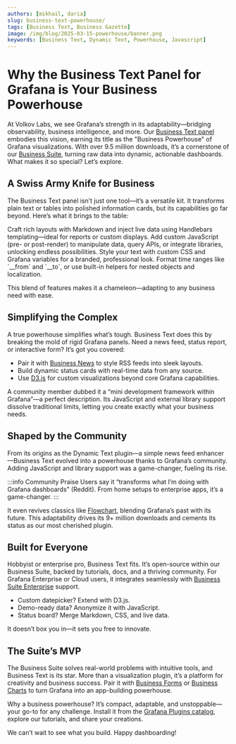 ```yaml
---
authors: [mikhail, daria]
slug: business-text-powerhouse/
tags: [Business Text, Business Gazette]
image: /img/blog/2025-03-15-powerhouse/banner.png
keywords: [Business Text, Dynamic Text, Powerhouse, Javascript]
---
```



# Why the Business Text Panel for Grafana is Your Business Powerhouse

At Volkov Labs, we see Grafana’s strength in its adaptability—bridging observability, business intelligence, and more. Our [Business Text panel](/plugins/business-text/) embodies this vision, earning its title as the "Business Powerhouse" of Grafana visualizations. With over 9.5 million downloads, it’s a cornerstone of our [Business Suite](/plugins/), turning raw data into dynamic, actionable dashboards. What makes it so special? Let’s explore.

## A Swiss Army Knife for Business

The Business Text panel isn’t just one tool—it’s a versatile kit. It transforms plain text or tables into polished information cards, but its capabilities go far beyond. Here’s what it brings to the table:

<Tabs>
  <TabItem value="markdown" label="Markdown & Handlebars" default>
    Craft rich layouts with Markdown and inject live data using Handlebars
    templating—ideal for reports or custom displays.
  </TabItem>
  <TabItem value="javascript" label="JavaScript">
    Add custom JavaScript (pre- or post-render) to manipulate data, query APIs,
    or integrate libraries, unlocking endless possibilities.
  </TabItem>
  <TabItem value="css" label="CSS">
    Style your text with custom CSS and Grafana variables for a branded,
    professional look.
  </TabItem>
  <TabItem value="globals" label="Global Helpers">
    Format time ranges like `__from` and `__to`, or use built-in helpers for
    nested objects and localization.
  </TabItem>
</Tabs>

<Youtube
  id="UVMysEjouNo"
  title="The Business Text panel for Grafana. Main features overview in 5.0.0"
/>

This blend of features makes it a chameleon—adapting to any business need with ease.

## Simplifying the Complex

A true powerhouse simplifies what’s tough. Business Text does this by breaking the mold of rigid Grafana panels. Need a news feed, status report, or interactive form? It’s got you covered:

- Pair it with [Business News](/plugins/business-news/) to style RSS feeds into sleek layouts.
- Build dynamic status cards with real-time data from any source.
- Use [D3.js](/plugins/business-text/external/d3/) for custom visualizations beyond core Grafana capabilities.

<BlogPost id="dynamic-text-d3-community-20240121" />

A community member dubbed it a “mini development framework within Grafana”—a perfect description. Its JavaScript and external library support dissolve traditional limits, letting you create exactly what your business needs.

## Shaped by the Community

From its origins as the Dynamic Text plugin—a simple news feed enhancer—Business Text evolved into a powerhouse thanks to Grafana’s community. Adding JavaScript and library support was a game-changer, fueling its rise.

:::info Community Praise
Users say it “transforms what I’m doing with Grafana dashboards” (Reddit). From home setups to enterprise apps, it’s a game-changer.
:::

It even revives classics like [Flowchart](/plugins/business-text/external/), blending Grafana’s past with its future. This adaptability drives its 9+ million downloads and cements its status as our most cherished plugin.

## Built for Everyone

Hobbyist or enterprise pro, Business Text fits. It’s open-source within our Business Suite, backed by tutorials, docs, and a thriving community. For Grafana Enterprise or Cloud users, it integrates seamlessly with [Business Suite Enterprise](/pricing/) support.

- Custom datepicker? Extend with D3.js.
- Demo-ready data? Anonymize it with JavaScript.
- Status board? Merge Markdown, CSS, and live data.

<BlogPost id="anonymizer-20240302" />

It doesn’t box you in—it sets you free to innovate.

## The Suite’s MVP

The Business Suite solves real-world problems with intuitive tools, and Business Text is its star. More than a visualization plugin, it’s a platform for creativity and business success. Pair it with [Business Forms](/plugins/business-forms/) or [Business Charts](/plugins/business-charts/) to turn Grafana into an app-building powerhouse.

Why a business powerhouse? It’s compact, adaptable, and unstoppable—your go-to for any challenge. Install it from the [Grafana Plugins catalog](https://grafana.com/grafana/plugins/marcusolsson-dynamictext-panel/), explore our tutorials, and share your creations.

<Youtube
  id="1qYzHfPXJF8"
  title="Install Business Suite plugins in Cloud, OSS, Enterprise. Getting started with the Business Suite."
/>

We can’t wait to see what you build. Happy dashboarding!

<Feedback />
